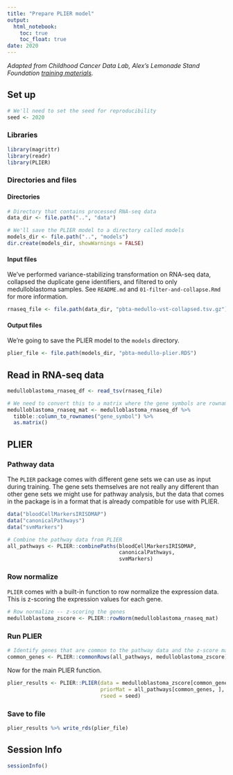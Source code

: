```yaml
---
title: "Prepare PLIER model"
output: 
  html_notebook:
    toc: true
    toc_float: true
date: 2020
---
```


_Adapted from Childhood Cancer Data Lab, Alex's Lemonade Stand Foundation [training materials](https://github.com/AlexsLemonade/training-modules/tree/ddc9c76e03aaf147fb2f011490ea6aec835de064)._

## Set up

```r
# We'll need to set the seed for reproducibility
seed <- 2020
```

### Libraries

```r
library(magrittr)
library(readr)
library(PLIER)
```

### Directories and files

#### Directories

```r
# Directory that contains processed RNA-seq data
data_dir <- file.path("..", "data")

# We'll save the PLIER model to a directory called models
models_dir <- file.path("..", "models")
dir.create(models_dir, showWarnings = FALSE)
```

#### Input files

We've performed variance-stabilizing transformation on RNA-seq data, collapsed the duplicate gene identifiers, and filtered to only medulloblastoma samples.
See `README.md` and `01-filter-and-collapse.Rmd` for more information.

```r
rnaseq_file <- file.path(data_dir, "pbta-medullo-vst-collapsed.tsv.gz")
```

#### Output files

We're going to save the PLIER model to the `models` directory.

```r
plier_file <- file.path(models_dir, "pbta-medullo-plier.RDS")
```

## Read in RNA-seq data

```r
medulloblastoma_rnaseq_df <- read_tsv(rnaseq_file)

# We need to convert this to a matrix where the gene symbols are rownames
medulloblastoma_rnaseq_mat <- medulloblastoma_rnaseq_df %>%
  tibble::column_to_rownames("gene_symbol") %>%
  as.matrix()
```

## PLIER

### Pathway data

The `PLIER` package comes with different gene sets we can use as input during training.
The gene sets themselves are not really any different than other gene sets we might use for pathway analysis, but the data that comes in the package is in a format that is already compatible for use with PLIER.

```r
data("bloodCellMarkersIRISDMAP")
data("canonicalPathways")
data("svmMarkers")

# Combine the pathway data from PLIER
all_pathways <- PLIER::combinePaths(bloodCellMarkersIRISDMAP, 
                                    canonicalPathways,
                                    svmMarkers)
```

### Row normalize

`PLIER` comes with a built-in function to row normalize the expression data.
This is z-scoring the expression values for each gene.

```r
# Row normalize -- z-scoring the genes
medulloblastoma_zscore <- PLIER::rowNorm(medulloblastoma_rnaseq_mat)
```

### Run PLIER

```r
# Identify genes that are common to the pathway data and the z-score mat
common_genes <- PLIER::commonRows(all_pathways, medulloblastoma_zscore)
```

Now for the main PLIER function.

```r
plier_results <- PLIER::PLIER(data = medulloblastoma_zscore[common_genes, ],
                              priorMat = all_pathways[common_genes, ],
                              rseed = seed)
```

### Save to file

```r
plier_results %>% write_rds(plier_file)
```

## Session Info

```r
sessionInfo()
```

